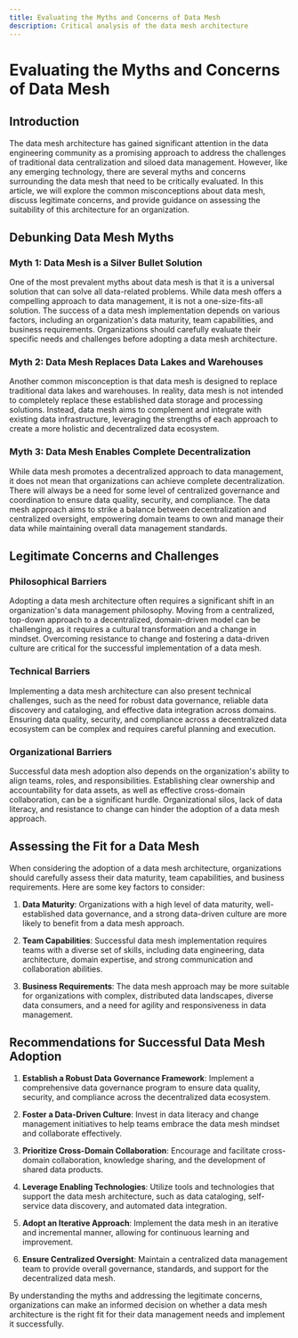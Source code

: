 ```yaml
---
title: Evaluating the Myths and Concerns of Data Mesh
description: Critical analysis of the data mesh architecture
---
```


# Evaluating the Myths and Concerns of Data Mesh

## Introduction

The data mesh architecture has gained significant attention in the data engineering community as a promising approach to address the challenges of traditional data centralization and siloed data management. However, like any emerging technology, there are several myths and concerns surrounding the data mesh that need to be critically evaluated. In this article, we will explore the common misconceptions about data mesh, discuss legitimate concerns, and provide guidance on assessing the suitability of this architecture for an organization.

## Debunking Data Mesh Myths

### Myth 1: Data Mesh is a Silver Bullet Solution
One of the most prevalent myths about data mesh is that it is a universal solution that can solve all data-related problems. While data mesh offers a compelling approach to data management, it is not a one-size-fits-all solution. The success of a data mesh implementation depends on various factors, including an organization's data maturity, team capabilities, and business requirements. Organizations should carefully evaluate their specific needs and challenges before adopting a data mesh architecture.

### Myth 2: Data Mesh Replaces Data Lakes and Warehouses
Another common misconception is that data mesh is designed to replace traditional data lakes and warehouses. In reality, data mesh is not intended to completely replace these established data storage and processing solutions. Instead, data mesh aims to complement and integrate with existing data infrastructure, leveraging the strengths of each approach to create a more holistic and decentralized data ecosystem.

### Myth 3: Data Mesh Enables Complete Decentralization
While data mesh promotes a decentralized approach to data management, it does not mean that organizations can achieve complete decentralization. There will always be a need for some level of centralized governance and coordination to ensure data quality, security, and compliance. The data mesh approach aims to strike a balance between decentralization and centralized oversight, empowering domain teams to own and manage their data while maintaining overall data management standards.

## Legitimate Concerns and Challenges

### Philosophical Barriers
Adopting a data mesh architecture often requires a significant shift in an organization's data management philosophy. Moving from a centralized, top-down approach to a decentralized, domain-driven model can be challenging, as it requires a cultural transformation and a change in mindset. Overcoming resistance to change and fostering a data-driven culture are critical for the successful implementation of a data mesh.

### Technical Barriers
Implementing a data mesh architecture can also present technical challenges, such as the need for robust data governance, reliable data discovery and cataloging, and effective data integration across domains. Ensuring data quality, security, and compliance across a decentralized data ecosystem can be complex and requires careful planning and execution.

### Organizational Barriers
Successful data mesh adoption also depends on the organization's ability to align teams, roles, and responsibilities. Establishing clear ownership and accountability for data assets, as well as effective cross-domain collaboration, can be a significant hurdle. Organizational silos, lack of data literacy, and resistance to change can hinder the adoption of a data mesh approach.

## Assessing the Fit for a Data Mesh

When considering the adoption of a data mesh architecture, organizations should carefully assess their data maturity, team capabilities, and business requirements. Here are some key factors to consider:

1. **Data Maturity**: Organizations with a high level of data maturity, well-established data governance, and a strong data-driven culture are more likely to benefit from a data mesh approach.

2. **Team Capabilities**: Successful data mesh implementation requires teams with a diverse set of skills, including data engineering, data architecture, domain expertise, and strong communication and collaboration abilities.

3. **Business Requirements**: The data mesh approach may be more suitable for organizations with complex, distributed data landscapes, diverse data consumers, and a need for agility and responsiveness in data management.

## Recommendations for Successful Data Mesh Adoption

1. **Establish a Robust Data Governance Framework**: Implement a comprehensive data governance program to ensure data quality, security, and compliance across the decentralized data ecosystem.

2. **Foster a Data-Driven Culture**: Invest in data literacy and change management initiatives to help teams embrace the data mesh mindset and collaborate effectively.

3. **Prioritize Cross-Domain Collaboration**: Encourage and facilitate cross-domain collaboration, knowledge sharing, and the development of shared data products.

4. **Leverage Enabling Technologies**: Utilize tools and technologies that support the data mesh architecture, such as data cataloging, self-service data discovery, and automated data integration.

5. **Adopt an Iterative Approach**: Implement the data mesh in an iterative and incremental manner, allowing for continuous learning and improvement.

6. **Ensure Centralized Oversight**: Maintain a centralized data management team to provide overall governance, standards, and support for the decentralized data mesh.

By understanding the myths and addressing the legitimate concerns, organizations can make an informed decision on whether a data mesh architecture is the right fit for their data management needs and implement it successfully.